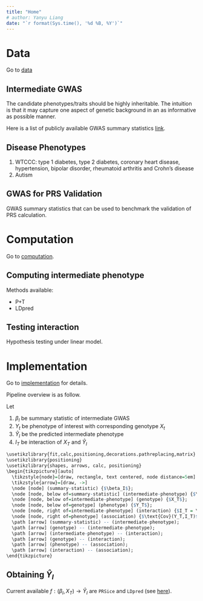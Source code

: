 ```yaml
---
title: "Home"
# author: Yanyu Liang
date: "`r format(Sys.time(), '%d %B, %Y')`"
---
```


# Data

Go to [data](data.html)

## Intermediate GWAS

The candidate phenotypes/traits should be highly inheritable. The intuition is that it may capture one aspect of genetic background in an as informative as possible manner.

Here is a list of publicly available GWAS summary statistics [link](https://www.ebi.ac.uk/gwas/downloads/summary-statistics).

## Disease Phenotypes

1. WTCCC: type 1 diabetes, type 2 diabetes, coronary heart disease, hypertension, bipolar disorder, rheumatoid arthritis and Crohn's disease
2. Autism

## GWAS for PRS Validation

GWAS summary statistics that can be used to benchmark the validation of PRS calculation.

# Computation

Go to [computation](computation.html).

## Computing intermediate phenotype

Methods available:

* P+T
* LDpred
  
## Testing interaction

Hypothesis testing under linear model.

# Implementation

Go to [implementation](implementation.html) for details.

Pipeline overview is as follow.

Let

1. $\beta_I$ be summary statistic of intermediate GWAS
2. $Y_t$ be phenotype of interest with corresponding genotype $X_t$
3. $\hat{Y}_I$ be the predicted intermediate phenotype
4. $I_T$ be interaction of $X_T$ and $\hat{Y}_I$

```r
\usetikzlibrary{fit,calc,positioning,decorations.pathreplacing,matrix}
\usetikzlibrary{positioning}
\usetikzlibrary{shapes, arrows, calc, positioning}
\begin{tikzpicture}[auto]
  \tikzstyle{node}=[draw, rectangle, text centered, node distance=5em]
  \tikzstyle{arrow}=[draw, ->]
  \node [node] (summary-statistic) {$\beta_I$};
  \node [node, below of=summary-statistic] (intermediate-phenotype) {$\hat{Y}_I$};
  \node [node, below of=intermediate-phenotype] (genotype) {$X_T$};
  \node [node, below of=genotype] (phenotype) {$Y_T$};
  \node [node, right of=intermediate-phenotype] (interaction) {$I_T = \hat{Y}_I \cdot X_T$};
  \node [node, right of=phenotype] (association) {$\text{Cov}(Y_T,I_T)$};
  \path [arrow] (summary-statistic) -- (intermediate-phenotype);
  \path [arrow] (genotype) -- (intermediate-phenotype);
  \path [arrow] (intermediate-phenotype) -- (interaction);
  \path [arrow] (genotype) -- (interaction);
  \path [arrow] (phenotype) -- (association);
  \path [arrow] (interaction) -- (association);
\end{tikzpicture}
```

## Obtaining $\hat{Y}_I$

Current available $f: (\beta_I, X_T) \rightarrow \hat{Y}_I$ are `PRSice` and `LDpred` (see [here](computation.html#1_computing_intermediate_phenotype)). 

